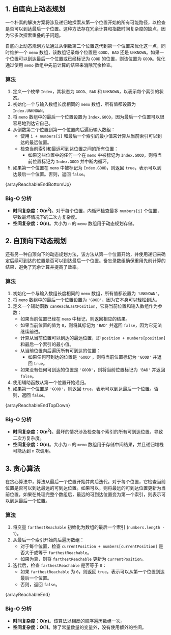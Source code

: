 

## 1. 自底向上动态规划

一个朴素的解决方案将涉及递归地探索从第一个位置开始的所有可能路径，以检查是否可以到达最后一个位置。这种方法存在冗余计算和指数时间复杂度的缺点，因为它多次探索重叠的子问题。

自底向上动态规划方法通过从倒数第二个位置迭代到第一个位置来优化这一点，同时维护一个 `memo` 数组，该数组记录每个位置是 `GOOD`、`BAD` 还是 `UNKNOWN`。如果一个位置可以到达最后一个位置或已经标记为 `GOOD` 的位置，则该位置为 `GOOD`。优化通过使用 `memo` 数组中先前计算的结果来消除冗余检查。

### 算法

1. 定义一个枚举 `Index`，其状态为 `GOOD`、`BAD` 和 `UNKNOWN`，以表示每个索引的状态。
2. 初始化一个与输入数组长度相同的 `memo` 数组，所有值都设置为 `Index.UNKNOWN`。
3. 将 `memo` 数组中的最后一个位置设置为 `Index.GOOD`，因为最后一个位置可以很容易地到达它自己。
4. 从倒数第二个位置到第一个位置向后遍历输入数组：
   * 使用 `i + numbers[i]` 和最后一个索引的最小值来计算从当前索引可以到达的最远位置。
   * 检查当前索引和最远可到达位置之间的所有位置：
     * 如果这些位置中的任何一个在 `memo` 中被标记为 `Index.GOOD`，则将当前位置标记为 `Index.GOOD` 并中断内循环。
5. 如果第一个位置在 `memo` 中被标记为 `Index.GOOD`，则返回 `true`，表示可以到达最后一个位置。否则，返回 `false`。

<MDXCodeBlock>
  {arrayReachableEndBottomUp}
</MDXCodeBlock>

### Big-O 分析

* **时间复杂度：O(n<sup>2</sup>)**。对于每个位置，内循环检查最多 `numbers[i]` 个位置，导致最坏情况下的二次方复杂度。
* **空间复杂度：O(n)**。大小为 `n` 的 `memo` 数组用于动态规划存储。

## 2. 自顶向下动态规划

还有另一种自顶向下的动态规划方法，该方法从第一个位置开始，并使用递归来确定后续可到达的位置是否可以到达最后一个位置。备忘录数组确保重用先前计算的结果，避免了冗余计算并提高了效率。

### 算法

1. 初始化一个与输入数组长度相同的 `memo` 数组，所有值都设置为 `'UNKNOWN'`。
2. 将 `memo` 数组中的最后一个位置设置为 `'GOOD'`，因为它本身可以轻松到达。
3. 定义一个辅助函数 `canReachLastPosition`，它将当前位置和输入数组作为参数：
   * 如果当前位置已经在 `memo` 中标记，则返回相应的结果。
   * 如果当前位置的值为 `0`，则将其标记为 `'BAD'` 并返回 `false`，因为它无法继续前进。
   * 计算从当前位置可以到达的最远位置，即 `position + numbers[position]` 和最后一个索引的最小值。
   * 从当前位置向后遍历所有可到达的位置：
     * 如果任何可到达的位置是 `'GOOD'`，则将当前位置标记为 `'GOOD'` 并返回 `true`。
   * 如果没有任何可到达的位置是 `'GOOD'`，则将当前位置标记为 `'BAD'` 并返回 `false`。
4. 使用辅助函数从第一个位置开始递归。
5. 如果第一个位置是 `'GOOD'`，则返回 `true`，表示可以到达最后一个位置。否则，返回 `false`。

<MDXCodeBlock>
  {arrayReachableEndTopDown}
</MDXCodeBlock>

### Big-O 分析

* **时间复杂度：O(n<sup>2</sup>)**。最坏的情况涉及检查每个索引的所有可到达位置，导致二次方复杂度。
* **空间复杂度：O(n)**。大小为 `n` 的 `memo` 数组用于存储中间结果，并且递归堆栈可能达到 `n` 次调用。

## 3. 贪心算法

在贪心算法中，算法从最后一个位置开始并向后迭代。对于每个位置，它检查当前位置是否可以到达最远的可到达位置。如果可以，则将最远的可到达位置更新为当前位置。如果在处理完整个数组后，最远的可到达位置变为第一个索引，则表示可以到达最后一个位置。

### 算法

1. 将变量 `farthestReachable` 初始化为数组的最后一个索引 (`numbers.length - 1`)。
2. 从最后一个索引开始向后遍历数组：
   * 对于每个位置，检查 `currentPosition + numbers[currentPosition]` 是否大于或等于 `farthestReachable`。
   * 如果为真，则将 `farthestReachable` 更新为 `currentPosition`。
3. 迭代后，检查 `farthestReachable` 是否等于 `0`：
   * 如果 `farthestReachable` 为 `0`，则返回 `true`，表示可以从第一个位置到达最后一个位置。
   * 否则，返回 `false`。

<MDXCodeBlock>
  {arrayReachableEnd}
</MDXCodeBlock>

### Big-O 分析

* **时间复杂度：O(n)**。该算法以相反的顺序遍历数组一次。
* **空间复杂度：O(1)**。除了常量数量的变量外，没有使用额外的空间。
